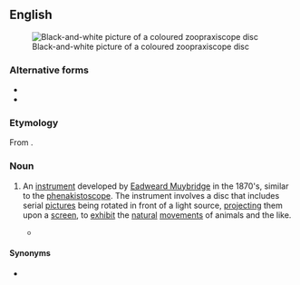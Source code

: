 {{also|zoöpraxiscope}}
==English==
{{wikipedia}}
[[File:Zoopraxiscope 16485u.jpg|thumb|Black-and-white picture of a coloured zoopraxiscope disc]]

===Alternative forms===
* {{l|en|zoöpraxiscope}}
* {{l|en|zoopraxinoscope}}

===Etymology===
From {{af|en|zoo|praxis|scope}}.

===Noun===
{{en-noun}}

# {{lb|en|photography|historical}} An [[instrument]] developed by [[w:Eadweard Muybridge|Eadweard Muybridge]] in the 1870's, similar to the [[phenakistoscope]]. The instrument involves a disc that includes serial [[pictures]] being rotated in front of a light source, [[project]]ing them upon a [[screen]], to [[exhibit]] the [[natural]] [[movements]] of animals and the like.
#* {{quote-book|en|year=2018|author=[[w:Richard Powers|Richard Powers]]|title=[[w:The Overstory|The Overstory]]|publisher=Vintage (2019)|page=12|passage=A few years before, he bought his youngest girl a '''zoopraxiscope''' for her birthday, though he alone kept playing with it, after she grew bored. Now those squadrons of flapping geese and parades of bucking broncos that come alive when the glass drum spins animate his brain.}}

====Synonyms====
* {{l|en|zoogyroscope}}
